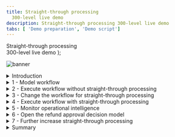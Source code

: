 ```yaml
---
title: Straight-through processing
  300-level live demo
description: Straight-through processing 300-level live demo
tabs: [ 'Demo preparation', 'Demo script']
---
```


  <span>
    Straight-through processing <br/> 300-level live demo
  </span> );

![banner](./images/BA_STP_300_Script_GitHub_banner_8-3-21_short.jpg)

<span id="top"></span>

<details>

<summary>Introduction</summary>
<br/>

Welcome to the straight-through processing demonstration.

<br/>

Today, I will demonstrate how the IBM Cloud Pak for Business Automation supports straight-through processing to automate customer refund requests quickly and easily. We’ll take advantage of the Pak’s workflow and decision management features - along with its operational intelligence capabilities - to show how business users can lead the effort to transform customer service. Let’s get started.

<br/>

**[Go to top](#top)**

</details>

<details>

<summary>1 - Model workflow</summary>
<br/>

| **1.1** | **Introduce refund request process without straight-through processing** |
| :---         | :--- |
| **Action** | Show the process diagram for Focus Corp’s refund process without straight-through processing in Process Designer |
| **Narration** | We are looking at the process diagram for Focus Corp’s refund request process. Process diagrams are created in Process Designer. Process Designer is used to implement the refund request process logic. Within this low-code environment, the process diagram will control the execution of each process request. The process diagram adheres to the Business Process Modeling Notation (BPMN). We use drag-and-drop to build the process diagram from the palette on the right. This allows us to model the process steps and flow. From there, you can drill down to complete the implementation and testing of the process application. <br/> <br/> Looking at Focus Corp’s refund request process, customers can initiate returns directly from the company’s portal. Currently, each request is routed to a customer service agent for resolution. |
| **Screenshot** | <br/>![Step_1_final_screen](./images/Step_1_final_screen_300_600.png) |

<br/>

**[Go to top](#top)**

</details>

<details>

<summary>2 - Execute workflow without straight-through processing</summary>
 <br/>

| **2.1** | **Task management and execution** |
| :---         | :--- |
| **Action** | Go to the **Workplace** tab that you opened during preparation |
| **Narration** | We are looking at the task list for the customer service agent. The customer service agent uses Workplace to work on their tasks. It is also used to launch processes and view the process dashboards. <br/> <br/> Workplace is customizable to fit your organization's look and feel. The new responsive user interface provides flexibility to get work done anywhere, at any time, on any device type, from a desktop device in the office to a mobile device at home or at a customer site. It can be configured though a set of configuration options behavior without having to customize Workplace application itself. <br/> <br/> Workplace has a robust search capability. You can create a customized task list, for example, with specific business data, by saving task-based searches for later use. <br/> <br/> Customer service agents use the task list to organize and work on the tasks assigned to them. Our agent has received a new investigation task. |
| **Screenshot** | <br/> ![Workplace window](./images/Step_2.1_ROKS_action_1.png) |
| **Actions** | Click on the **Refund Investigation** task<br/><br/>Click on **Approve Refund** |
| **Narration** | As I open the task, I have all the information needed to investigate the refund.<br/> <br/> Let’s review the request data and make an approval decision. Behind the scenes, the refund process is managed by workflow. Once the investigation task is completed, the system automatically updates Focus Corp’s ordering application and notifies the customer. <br/> <br/> Although the process is managed by workflow, there is currently no straight-through processing since every request must be examined by a customer service agent. Let’s go back to the process diagram and see how we can improve things with straight-through processing. |
| **Screenshots** | <br/>![Step_2.1_ROKS_action_2](./images/Step_2.1_ROKS_action_3_300_600.png) <br/> ![Step_2.1_ROKS_action_3](./images/Step_2.1_ROKS_action_5_300_600.png) |

<br/>

**[Go to top](#top)**

</details>

<details>
<summary>3 - Change the workflow for straight-through processing</summary>
<br/>

| **3.1** | **Introducing straight-through process automation** |
| :--- | :--- |
| **Actions** | Go back to the **Process Designer** tab, and click on **Processes** in the menu on the left side <br/><br/>Click on **Refund Request** |
| **Narration** | Let’s look at how we can streamline the refund process by combining workflow and decision management. <br/> <br/> We’ve added a decision task to the workflow that will automatically look at each request and make a refund decision without human intervention. This means that most requests can now be approved or declined in real time. Those that can’t are still routed for manual investigation. <br/> <br/> Therefore, we can achieve a significant amount of straight-through processing where we completely process refund requests without human intervention. |
| **Screenshots** | <br/> ![Step_3.1_action_1](./images/Step_3.1_action_2_300_600.png) <br/> ![Step_3.1_final_screen](./images/Step_3.1_final_screen_300_600.png) |

<br/>

**[Go to top](#top)**

</details>

<details>
<summary>4 - Execute workflow with straight-through processing</summary>
<br/>

| **4.1** | **Refund request approved** |
| :--- | :--- |
| **Actions** | Go to Focus Corp's **Your Returns and Refunds** page <br/><br/>Click to select an order. Of the three orders that display, click on the refund request ending in '**AP**.' Click **Submit Request** to process the refund. The process executes and generates a refund-approved result. |
| **Narration** | Let’s look at how straight-through processing transforms the refund process. <br/> <br/>In this first example, when the customer submits the refund request, the criteria is evaluated by the refund decision, and the approval is granted in real time, avoiding a time-consuming manual investigation. |
| **Screenshots**         | <br/> ![Step_4.1_action_2](./images/Step_4.1_action_2_300_600.png) <br/> ![Step_4.1_action_2_1](./images/Step_4.1_action_3_300_600.png) <br/> ![Step_4.1_results_screen](./images/Step_4.1_results_screen_300_600.png) |

| **4.2** | **Refund request denied** |
| :--- | :--- |
| **Actions** | Click on **Submit Another Refund Request** <br/><br/> Click to select an order. Of the three orders that display, click on the refund request ending in '**DE**.'<br/><br/>Click **Submit Request** to process the refund. The process executes and generates a refund-denied result. |
| **Narration** | Let’s look at a second example. <br/> <br/> This one clearly did not meet our criteria and resulted in a denial because it was well outside the time window. This refund request resulted in a denial, but it is still straight-through processing because there is no manual work. |
| **Screenshots** | <br/> ![Step_4.2_action_1](./images/Step_4.2_action_1_300_600.png) <br/> <br/> ![Step_4.2_action_2](./images/Step_4.2_action_2_300_600.png) <br/> ![Step_4.2_action_2_1](./images/Step_4.2_action_3_300_600.png) <br/> <br/> ![Step_4.2_results_screen](./images/Step_4.2_results_screen_300_600.png) |


 &nbsp; &nbsp;

| **4.3** | **Refund request requires manual investigation** |
| :--- | :--- |
| **Actions** | Click on **Submit Another Refund Request** <br/><br/>Click to select an order. Of the three orders that display, click on the refund request ending in ‘**MA**.’<br/><br/>Click **Submit Request** to process the refund. The process executes and generates a refund investigation result. |
| **Narration** | But what if the business rules determine this request requires investigation? <br/><br/>In that case, workflow would route the request to our customer service agent to do the investigation. |
| **Screenshots** | <br/>![Step_4.3_action_1](./images/Step_4.3_action_1_300_600.png) <br/> ![Step_4.3_action_2](./images/Step_4.3_action_2_300_600.png) <br/> ![Step_4.3_action_2_1](./images/Step_4.3_action_3_300_600.png) <br/> <br/> ![Step_4.3_results_screen](./images/Step_4.3_results_screen_300_600.png) |

<br/>

**[Go to top](#top)**

</details>

<details>
<summary>5 - Monitor operational intelligence</summary>
<br/>

| **5.1** | **Review the refund dashboard** |
| :--- | :--- |
| **Action** | Click on the **Refund Dashboard** tab, which you opened in the demo preparation. In this step, you are just speaking to the displayed dashboard. |
| **Narration** | Let’s look at the refund dashboard to see how much straight-through processing we’ve achieved. So far, the percentage of manually processed requests is still above 70%, with the average manual investigation taking over two hours. <br/> <br/> Let’s look at what’s behind this dashboard. <br/> <br/> First, as the refund process runs, the system can collect and process historical data and make it available for visualization. <br/> <br/> Next, we provide the Business Performance Center, a no-code monitoring application for the IBM Cloud Pak for Business Automation. Dashboards can be designed and shared in minutes that provide insight into important business activities and processes. You can prepare, track, and design visualizations of metrics, key performance indicators (KPIs), and other measurements of business performance in customizable dashboards. <br/> <br/> Additionally, the historical data can be used to feed a data lake to apply machine learning to our automations. For example, to make even more sophisticated refund decisions, we could use a data lake to incorporate machine learning into our refund process. The Cloud Pak for Business Automation includes some machine learning samples to help you get started. |
| **Screenshot** | <br/> ![Step_5.1_action_1](./images/Step_5.1_action_1_600.png) |

<br/>

**[Go to top](#top)**

</details>

<details>
<summary>6 - Open the refund approval decision model</summary>
<br/>

| **6.1** | **Review the refund approval decision model** |
| :--- | :--- |
| **Actions** | Go to your **Decision Center**, having already logged in with your credentials if necessary <br/><br/>Click on the decision service named **Refund Processing** <br/><br/>When the **Refund Processing** decision screen appears, click on **main** <br/> <br/>The next screen has several blue tabs at the top. Click on **Decision Model**. |
| **Narration** | Let’s look at how the business analyst can create and manage business rules to further increase straight-through processing. The business rules replicate how experts make refund decisions. <br/> <br/> Using no-code decision modeling, business analysts can easily author and test refund decision criteria. <br/> <br/>This is the decision model for the refund request decision service. A decision model uses a diagram to break the decision down into sub-decisions, which all contribute to the final refund decision. |
| **Screenshots** | <br/>![Step_6.1_action_2](./images/Step_6.1_action_2_300_600.png) <br/> <br/> ![Step_6.1_action_3](./images/Step_6.1_action_3_300_600.png) <br/> ![Step_6.1_action_4](./images/Step_6.1_action_4_300_600.png) |

| **6.2** | **Review the 'Validate Time Window' decision table** |
| :--- | :--- |
| **Actions** | Click on **Validate Time Window** in the decision diagram <br/><br/>Click on **Validate Time Window** in the Decision Logic section on the left side of the screen (**Note**: This opens a rule table based on the refund reason, day since order, and goods condition) <br/><br/>Close the **Validate Time Window** table |
| **Narration** | To automate the refund request process, we’ve used two decision tables. A decision table groups rules that have similar conditions and actions but use different thresholds. <br/> <br/> The first decision table considers the customer’s reason for return, the days since delivery, and the condition of the item. These are the same criteria that a customer service agent would have used to make a refund request decision, but now, the decision is automated and executes in real time. |
| **Screenshots** | <br/>![Step_6.1_action_5](./images/Step_6.1_action_5_300_600.png) <br/><br/> ![Step_6.1_action_6](./images/Step_6.1_action_6_300_600.png) <br/> <br/> ![Step_6.1_action_7](./images/Step_6.1_action_7_300_600.png) |

| **6.3** | **Review the 'Validate Type of Goods' decision table** |
| :--- | :--- |
| **Actions** | Click on **Validate Type of Goods** in the decision diagram <br/><br/>Click on **Validate Type of Goods** in the Decision Logic section on the left side of the screen (**Note**: This opens a rule table based on goods type and goods condition) <br/><br/>Close the **Validate Type of Goods** window |
| **Narration** | The second sub-decision has a table that considers the type of item being returned. |
| **Screenshots** | <br/> ![Step_6.1_action_8](./images/Step_6.1_action_8_300_600.png) <br/> ![Step_6.1_action_9](./images/Step_6.1_action_9_300_600.png) <br/> ![Step_6.1_action_10](./images/Step_6.1_action_10_300_600.png) |

| **6.4** | **Review the 'Manual Decision' rule** |
| :--- | :--- |
| **Actions** | Click on **Final Refund Decision** in the decision diagram <br/><br/>Click on **Manual Decision** in the Decision Logic section on the left side of the screen (**Note**: This opens a rule script based on goods type and goods condition) <br/><br/>Close the **Manual Decision** rule logic window |
| **Narration** | We’ve combined the two sub-decisions to make the final response using a simple text rule. <br/> <br/> Business analysts can change the rules to achieve higher levels of straight-through processing or to adapt to changing business conditions. |
| **Screenshots** | <br/> ![Step_6.1_action_11](./images/Step_6.1_action_11_300_600.png) <br/> ![Step_6.1_action_12](./images/Step_6.1_action_12_300_600.png) <br/> ![Step_6.1_action_13](./images/Step_6.1_action_13_300_600.png) |

<br/>

**[Go to top](#top)**

</details>

<details>
<summary>7 - Further increase straight-through processing</summary>
<br/>

| **7.1** | ** Compare two versions of the refund decision model** |
| :--- | :--- |
| **Actions** | On the top right of the Decision Center, click the arrow next to main and select **Reduce Manual Processing** <br/><br/>Click on the **maximize** icon towards the top right of the Decision Center (right below the blue bar). This opens the Decision Model view. <br/><br/>Click on the **Compare** icon on the top right of the Decision Model view <br/><br/>When a window opens to prompt a comparison of V.1 and the current model, hit the **Compare** button <br/><br/>Click on the arrows next to the two changes on the top left to display rule changes above the two decision diagrams |
| **Narration** | After running these rules for a few weeks, we realize we can further reduce manual investigations without increasing our risk. <br/> <br/> The decision models can be changed without having to change the underlying process application. <br/> <br/> The business analyst previously created a new version of the decision model to enhance the level of straight-through processing by reducing the number of manual investigations. <br/> <br/> Now, let’s compare the before and after versions to see what changed. <br/> <br/> We select the two versions we wish to compare and see a side-by-side comparison of the two versions with details of the changes highlighted in the diagram and summarized above. |
| **Screenshots** | <br/>![Step_7.1_action_1](./images/Step_7.1_action_1_300_600.png) <br/> ![Step_7.1_action_2](./images/Step_7.1_action_2_300_600.png) <br/> ![Step_7.1_action_3](./images/Step_7.1_action_3_300_600.png) <br/> ![Step_7.1_action_4](./images/Step_7.1_action_4_300_600.png) <br/> ![Step_7.1_action_5](./images/Step_7.1_action_5_300_600.png) |


| **7.2** | **Test a new version of the refund decision model** |
| :--- | :--- |
| **Actions** | Click on **Refund Processing** at the top right side of the page <br/><br/>Click on the **Test** tab <br/><br/>Click on the **run** icon next to **Refund Process Operation** <br/><br/>Click **OK** on the **Run Test Suite** dialogue box (**Note**: Make sure you are on the **Test Suites** sub-tab and not on the Reports sub-tab) <br/><br/>Click on the report name to access the comparison report |
| **Narration** |  The business analyst can also validate that the updated rules pass the regression test suite. One or more test suites can be created and executed. Let’s run one now and review the results. All the scenarios succeeded, and the results were all as expected. <br/> <br/> Once ready, the new version of the rules can be pushed into production by the business team (if they have the permission) or the IT team, depending on your governance processes. |
| **Screenshots** | <br/> ![Step_7.1_action_6](./images/Step_7.1_action_6_300_600.png) <br/> ![Step_7.1_action_7](./images/Step_7.1_action_7_300_600.png) <br/> ![Step_7.1_action_8](./images/Step_7.1_action_8_300_600.png) <br/> ![Step_7.1_action_9](./images/Step_7.1_action_9_300_600.png) <br/> ![Step_7.1_action_10](./images/Step_7.1_action_10_300_600.png) <br/> ![Step_7.1_final_comparison_report](./images/Step_7.1_final_comparison_report_300_600.png) |

**[Go to top](#top)**

</details>

<details>
<summary>Summary</summary>
<br/>

Using the Cloud Pak for Business Automation, we had all the capabilities needed to significantly reduce the amount of manual refund processing. We combined workflow and decision automation to increase straight-through processing, which resulted in a lower average completion time, lower costs, and more consistent customer communication throughout the process.

<br/>

**[Go to top](#top)**

</details>
